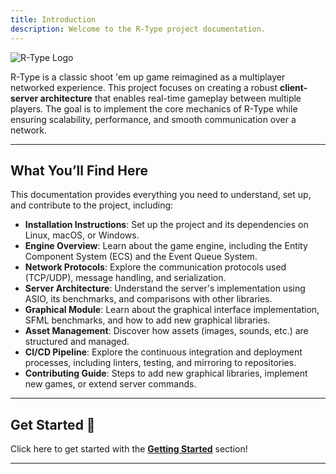 ```yaml
---
title: Introduction
description: Welcome to the R-Type project documentation.
---
```


![R-Type Logo](./images/intro.png "R-Type")

R-Type is a classic shoot 'em up game reimagined as a multiplayer networked experience. This project focuses on creating a robust **client-server architecture** that enables real-time gameplay between multiple players. The goal is to implement the core mechanics of R-Type while ensuring scalability, performance, and smooth communication over a network.

---

## What You’ll Find Here

This documentation provides everything you need to understand, set up, and contribute to the project, including:

- **Installation Instructions**: Set up the project and its dependencies on Linux, macOS, or Windows.
- **Engine Overview**: Learn about the game engine, including the Entity Component System (ECS) and the Event Queue System.
- **Network Protocols**: Explore the communication protocols used (TCP/UDP), message handling, and serialization.
- **Server Architecture**: Understand the server's implementation using ASIO, its benchmarks, and comparisons with other libraries.
- **Graphical Module**: Learn about the graphical interface implementation, SFML benchmarks, and how to add new graphical libraries.
- **Asset Management**: Discover how assets (images, sounds, etc.) are structured and managed.
- **CI/CD Pipeline**: Explore the continuous integration and deployment processes, including linters, testing, and mirroring to repositories.
- **Contributing Guide**: Steps to add new graphical libraries, implement new games, or extend server commands.

---

## Get Started 🚀

Click here to get started with the **[Getting Started](./getting-started)** section!

---